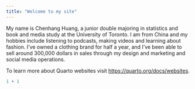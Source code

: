 ```yaml
---
title: "Welcome to my site"
---
```


My name is Chenhang Huang, a junior double majoring in statistics and book and media study at the University of Toronto. I am from China and my hobbies include listening to podcasts, making videos and learning about fashion. I've owned a clothing brand for half a year, and I've been able to sell around 300,000 dollars in sales through my design and marketing and social media operations.


To learn more about Quarto websites visit <https://quarto.org/docs/websites>.

```r
1 + 1
```

